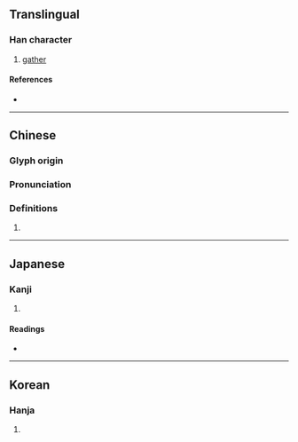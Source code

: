 {{character info/new}}
==Translingual==

===Han character===
{{Han char|rn=75|rad=木|as=19|sn=23|four=44986|canj=DHUC|ids=⿰木贊}}

# [[gather]]

====References====
* {{Han ref|kx=0563.340|dkj=15943|dj=0953.030|hdz=21324.120|uh=6B11|ud=27409|bh=F7E0|bd=63456}}

----

==Chinese==
{{zh-forms|s=𪴙}}

===Glyph origin===
{{Han etym}}

===Pronunciation===
{{zh-pron
|m=cuán
|c=cyun4,zaan2
|mc=y
|oc=y
|ma=
|cat=v
}}

===Definitions===
{{zh-hanzi}}

# {{rfdef|lang=zh}}

----

==Japanese==

===Kanji===
{{ja-kanji|grade=|rs=木19}}

# {{defn|lang=ja|sort=木19}}

====Readings====
* {{ja-readings|on=[[さん]] (san), [[ざん]] (zan)|kun=[[つえ]] (tsue)}}

----

==Korean==

===Hanja===
{{ko-hanja|hangeul=찬|eumhun=|rv=chan|mr=ch'an|y=chan}}

# {{defn|lang=ko|sort=木19}}